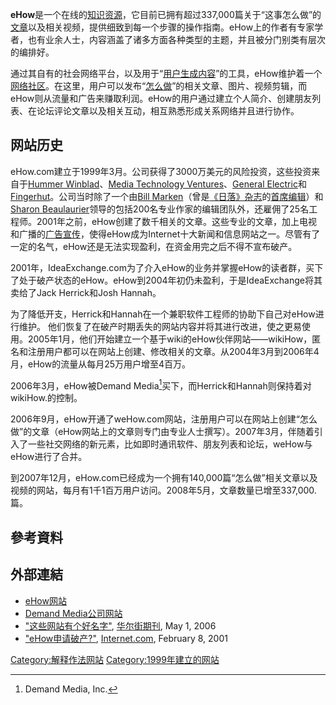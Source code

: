 {{lowercase|title=eHow}}
{{Infobox website
| name = eHow
| logo = Ehow logo 2011.png
| logo_size = 250px
| screenshot = EHow.png
| screenshot_size = 250px
| url = [http://www.ehow.com eHow.com]
| commercial = 是
| type = [[內容農場|內容農場]]
| language = [[英文|英文]]
| owner = Demand Media, Inc.
| launch_date = {{start date and age|1999|3}}
}}
'''eHow'''是一个在线的[[知识库|知识资源]]，它目前已拥有超过337,000篇关于“这事怎么做”的[[文章(出版)|文章]]以及相关视频，提供细致到每一个步骤的操作指南。eHow上的作者有专家学者，也有业余人士，内容涵盖了诸多方面各种类型的主题，并且被分门别类有层次的编排好。

通过其自有的社会网络平台，以及用于“[[用户生成内容|用户生成内容]]”的工具，eHow维护着一个[[网络社区|网络社区]]。在这里，用户可以发布“[[怎么做|怎么做]]”的相关文章、图片、视频剪辑，而eHow则从流量和广告来赚取利润。eHow的用户通过建立个人简介、创建朋友列表、在论坛评论文章以及相关互动，相互熟悉形成关系网络并且进行协作。

== 网站历史 ==
eHow.com建立于1999年3月。公司获得了3000万美元的风险投资，这些投资来自于[[Ann_Winblad|Hummer Winblad]]、[[Media_Technology_Ventures|Media Technology Ventures]]、[[General_Electric|General Electric]]和[[Fingerhut|Fingerhut]]。公司当时除了一个由[[Bill_Marken|Bill Marken]]（曾是[[日落_(杂志)|《日落》杂志]]的[[首席编辑|首席编辑]]）和[[Sharon_Beaulaurier|Sharon Beaulaurier]]领导的包括200名专业作家的编辑团队外，还雇佣了25名工程师。2001年之前，eHow创建了数千相关的文章。这些专业的文章，加上电视和广播的[[广告宣传|广告宣传]]，使得eHow成为Internet十大新闻和信息网站之一。{{Fact|date=October 2007}}尽管有了一定的名气，eHow还是无法实现盈利，在资金用完之后不得不宣布破产。

2001年，IdeaExchange.com为了介入eHow的业务并掌握eHow的读者群，买下了处于破产状态的eHow。eHow到2004年初仍未盈利，于是IdeaExchange将其卖给了Jack Herrick和Josh Hannah。{{Fact|date=October 2007}}

为了降低开支，Herrick和Hannah在一个兼职软件工程师的协助下自己对eHow进行维护。  他们恢复了在破产时期丢失的网站内容并将其进行改进，使之更易使用。2005年1月，他们开始建立一个基于wiki的eHow伙伴网站——wikiHow，匿名和注册用户都可以在网站上创建、修改相关的文章。从2004年3月到2006年4月，eHow的流量从每月25万用户增至4百万。

2006年3月，eHow被Demand Media<ref>{{cite web |url=http://www.demandmedia.com/default.asp |title=存档副本 |accessdate=2009-09-11 |deadurl=yes |archiveurl=https://web.archive.org/web/20081107021958/http://www.demandmedia.com/default.asp |archivedate=2008-11-07 }} Demand Media, Inc.</ref>买下，而Herrick和Hannah则保持着对wikiHow.的控制。

2006年9月，eHow开通了weHow.com网站，注册用户可以在网站上创建“怎么做”的文章（eHow网站上的文章则专门由专业人士撰写）。2007年3月，伴随着引入了一些社交网络的新元素，比如即时通讯软件、朋友列表和论坛，weHow与eHow进行了合并。

到2007年12月，eHow.com已经成为一个拥有140,000篇“怎么做”相关文章以及视频的网站，每月有1千1百万用户访问。2008年5月，文章数量已增至337,000.篇。{{Fact|date=October 2007}}

== 參考資料 ==
<references/>

== 外部連結 ==
* [https://web.archive.org/web/20100207163612/http://www.ehow.com/about_us/about_us.aspx eHow网站]
* [https://web.archive.org/web/20081107021958/http://www.demandmedia.com/default.asp Demand Media公司网站]
* [http://online.wsj.com/article_email/SB114644530844940115-lMyQjAxMDE2NDA2MTQwNDE1Wj.html "这些网站有个好名字"]{{Wayback|url=http://online.wsj.com/article_email/SB114644530844940115-lMyQjAxMDE2NDA2MTQwNDE1Wj.html |date=20070504002008 }}, [[华尔街期刊|华尔街期刊]], May 1, 2006
* [http://siliconvalley.internet.com/news/article.php/583951 "eHow申请破产?"]{{Wayback|url=http://siliconvalley.internet.com/news/article.php/583951 |date=20080326213159 }}, [[Internet.com|Internet.com]], February 8, 2001

[[Category:解释作法网站|Category:解释作法网站]]
[[Category:1999年建立的网站|Category:1999年建立的网站]]